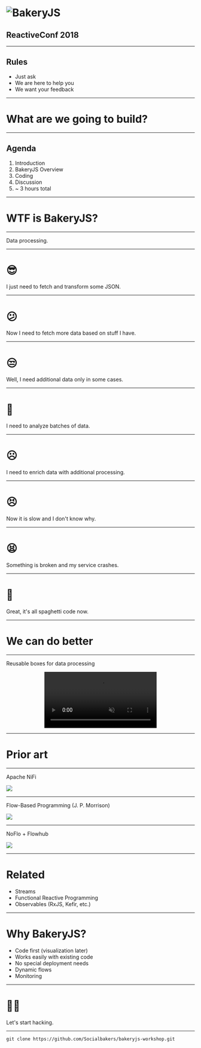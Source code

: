 
<Head>
  <title>Simplify your data processing with BakeryJS</title>
</Head>

# ![BakeryJS](logo.png)

## ReactiveConf 2018

---

## Rules

<ul>
  <Appear>
    <li>Just ask</li>
    <li>We are here to help you</li>
    <li>We want your feedback</li>
  </Appear>
</ul>


---

# What are we going to build?

---

## Agenda

<ol>
  <Appear>
    <li>Introduction</li>
    <li>BakeryJS Overview</li>
    <li>Coding</li>
    <li>Discussion</li>
    <li>~ 3 hours total</li>
  </Appear>
</ol>

---

# WTF is BakeryJS?

---

Data processing.

---

# 😎

I just need to fetch and transform some&nbsp;JSON.

<!--
```javascript
fetch(url)
  .then(res => res.json())
  .then(transform)
  .catch(logger.error)
```
-->

---

# 😕

Now I need to fetch more data based on stuff I have.

<!--
```javascript
fetch(url)
  .then(res => res.json())
  .then(data => {
    return Promise.all(data.url.map(url => fetch(url))
  })
  // ...more processing
```
-->

---

# 😒

Well, I need additional data only in some cases.

<!--
```javascript
fetch(url)
  .then(res => res.json())
  .then(data => {
    if (customer.moreData) {
      return Promise.all(data.url.map(url => fetch(url))
    }
    return data
  })
  // ...more processing
```
-->

---

# 🤨

I need to analyze batches of data.

---

# ☹️

I need to enrich data with additional processing.

---

# 😣

Now it is slow and I don't know why.

---

# 😫

Something is broken and my service crashes.

---

# 🤬

Great, it's all spaghetti code now.

---

# We can do better

---

Reusable boxes for data processing

<center>
<video src="bakeryjs-viz.mp4" muted autoPlay loop style={{maxHeight: '70vh'}}></video>
</center>

---

# Prior art

---

Apache NiFi

![](nifi.png)

---

Flow-Based Programming (J. P. Morrison)

![](fbp.jpg)

---

NoFlo + Flowhub

![](noflo.png)

---

# Related

- Streams
- Functional Reactive Programming
- Observables (RxJS, Kefir, etc.)

---

# Why BakeryJS?

<ul>
<Appear>
  <li>Code first (visualization later)</li>
  <li>Works easily with existing code</li>
  <li>No special deployment needs</li>
  <li>Dynamic flows</li>
  <li>Monitoring</li>
</Appear>
</ul>

---

# 👩‍💻

Let's start hacking.

---

```
git clone https://github.com/Socialbakers/bakeryjs-workshop.git
```